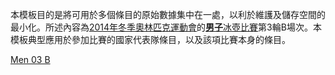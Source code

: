 <noinclude>
本模板目的是將可用於多個條目的原始數據集中在一處，以利於維護及儲存空間的最小化。所述內容為[[2014年冬季奧林匹克運動會]]的[[2014年冬季奧林匹克運動會男子冰壺比賽|'''男子'''冰壺比賽]]第3輪B場次。本模板典型應用於參加比賽的國家代表隊條目，以及該項比賽本身的條目。
</noinclude>{{Curlingbox
| sheet = B {{v|2014 Winter Olympics men's curling draw 3 sheet B}}
| team1 = {{flagIOC|USA|2014年冬季}}（[[约翰·舒斯特|舒斯特]]）
|0|1|0|2|0|1|0|0|X|X| |4
| team2 = {{flagIOC|CHN|2014年冬季}}（[[劉銳 (運動員)|劉銳]]）{{X}}
|1|0|3|0|2|0|1|2|X|X| |9
}}<noinclude>
{{2014 Winter Olympics curling convenience template navbox}}
[[Category:2014年冬季奧林匹克運動會冰壺比賽模板|Men 03 B]]
</noinclude>